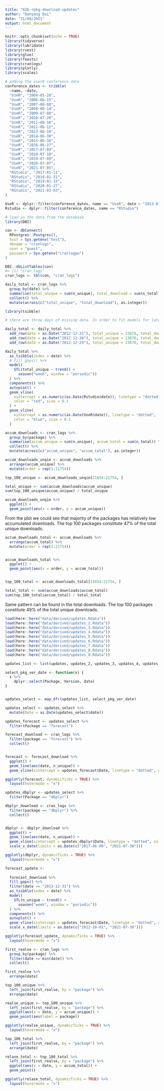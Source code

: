 ```yaml
---
title: "02b-rpkg-download-updates"
author: "Danyang Dai"
date: "31/08/2021"
output: html_document
---
```


```r
knitr::opts_chunk$set(echo = TRUE)
library(tidyverse)
library(lubridate)
library(rvest)
library(glue)
library(feasts)
library(cranlogs)
library(plotly)
library(scales)
```

```r
# adding the userR conference date
conference_dates <- tribble(
  ~name, ~date,
  "UseR", "2004-05-20",
  "UseR", "2006-06-15",
  "UseR", "2007-08-08",
  "UseR", "2008-08-14",
  "UseR", "2009-07-08",
  "UseR", "2010-07-20",
  "UseR", "2011-08-16",
  "UseR", "2012-06-12",
  "UseR", "2013-06-10",
  "UseR", "2014-06-30",
  "UseR", "2015-06-30",
  "UseR", "2016-06-27",
  "UseR", "2017-07-04",
  "UseR", "2018-07-10",
  "UseR", "2019-07-09",
  "UseR", "2020-07-07",
  "UseR", "2021-07-05",
  "RStudio", "2017-01-11",
  "RStudio", "2018-01-31",
  "RStudio", "2019-01-15",
  "RStudio", "2020-01-27",
  "RStudio", "2021-03-03",
)

UseR <- dplyr::filter(conference_dates, name == "UseR", date > "2013-01-01")
Rstudio <- dplyr::filter(conference_dates, name == "RStudio")
```


```r
# load in the data from the database
library(DBI)

con <- dbConnect(
  RPostgres::Postgres(),
  host = Sys.getenv("host"),
  dbname = "cranlogs",
  user = "guest",
  password = Sys.getenv("cranlogpw")
)

DBI::dbListTables(con)
#> [1] "cran_logs"
cran_logs <- tbl(con, "cran_logs")

daily_total <- cran_logs %>%
  group_by(date) %>%
  summarise(total_unique = sum(n_unique), total_download = sum(n_total)) %>%
  collect() %>%
  mutate(across(c("total_unique", "total_download"), as.integer))
```


```r
library(tsibble)

# there are three days of missing data. In order to fit models for later analysis, filled the missing data with the same date from 2013-01-01. The reason is that from 12-29 to 12-31 are all holiday seasons and use the new years day data as supplements

daily_total <- daily_total %>%
  add_row(date = as.Date("2012-12-31"), total_unique = 13676, total_download = 10911, .before = 90) %>%
  add_row(date = as.Date("2012-12-30"), total_unique = 13676, total_download = 10911, .before = 90) %>%
  add_row(date = as.Date("2012-12-29"), total_unique = 13676, total_download = 10911, .before = 90)
```


```r
daily_total %>%
  as_tsibble(index = date) %>%
  # fill_gaps() %>%
  model(
    STL(total_unique ~ trend() +
      season("week", window = "periodic"))
  ) %>%
  components() %>%
  autoplot() +
  geom_vline(
    xintercept = as.numeric(as.Date(Rstudio$date)), linetype = "dotted",
    color = "red", size = 0.1
  ) +
  geom_vline(
    xintercept = as.numeric(as.Date(UseR$date)), linetype = "dotted",
    color = "blue", size = 0.1
  )
```



```r
accum_downloads <- cran_logs %>%
  group_by(package) %>%
  summarise(accum_unique = sum(n_unique), accum_total = sum(n_total)) %>%
  collect() %>%
  mutate(across(c("accum_unique", "accum_total"), as.integer))

accum_downloads_unqie <- accum_downloads %>%
  arrange(accum_unique) %>%
  mutate(order = rep(1:21754))

top_100_unique <- accum_downloads_unqie[21654:21754, ]

total_unique <- sum(accum_downloads$accum_unique)
sum(top_100_unique$accum_unique) / total_unique
```

```r
accum_downloads_unqie %>%
  ggplot() +
  geom_point(aes(x = order, y = accum_unique))
```

From the plot we could see that majority of the packages has relatively low accumulated downloads. The top 100 packages constitute 47\% of the total unique downloads. 

```r
accum_downloads_total <- accum_downloads %>%
  arrange(accum_total) %>%
  mutate(order = rep(1:21754))


accum_downloads_total %>%
  ggplot() +
  geom_point(aes(x = order, y = accum_total))


top_100_total <- accum_downloads_total[21654:21754, ]

total_total <- sum(accum_downloads$accum_total)
sum(top_100_total$accum_total) / total_total
```
Same pattern can be found in the total downloads. The top 100 packages constitute 49\% of the total unique downloads. 

```r
load(here::here("data/derived/updates.Rdata"))
load(here::here("data/derived/updates_2.Rdata"))
load(here::here("data/derived/updates_3.Rdata"))
load(here::here("data/derived/updates_4.Rdata"))
load(here::here("data/derived/updates_5.Rdata"))
load(here::here("data/derived/updates_6.Rdata"))
load(here::here("data/derived/updates_7.Rdata"))
load(here::here("data/derived/updates_8.Rdata"))
load(here::here("data/derived/updates_9.Rdata"))

updates_list <- list(updates, updates_2, updates_3, updates_4, updates_5, updates_6, updates_7, updates_8, updates_9)

select_pkg_ver_date <- function(x) {
  x %>%
    dplyr::select(Package, Version, date)
}


updates_select <- map_dfr(updates_list, select_pkg_ver_date)

updates_select <- updates_select %>%
  mutate(Date = as.Date(updates_select$date))
```



```r
updates_forecast <- updates_select %>%
  filter(Package == "forecast")

forecast_download <- cran_logs %>%
  filter(package == "forecast") %>%
  collect()


forecast <- forecast_download %>%
  ggplot() +
  geom_line(aes(date, n_unique)) +
  geom_vline(xintercept = updates_forecast$Date, linetype = "dotted", color = "red", size = 0.1) 

ggplotly(forecast, dynamicTicks = TRUE) %>%
  layout(hovermode = "x")
```

```r
updates_dbplyr <- updates_select %>%
  filter(Package == "dbplyr")

dbplyr_download <- cran_logs %>%
  filter(package == "dbplyr") %>%
  collect()


dbplyr <- dbplyr_download %>%
  ggplot() +
  geom_line(aes(date, n_unique)) +
  geom_vline(xintercept = updates_dbplyr$Date, linetype = "dotted", color = "red", size = 0.1) +
  scale_x_date(limits = as.Date(c("2017-06-09", "2021-07-30")))

ggplotly(dbplyr, dynamicTicks = TRUE) %>%
  layout(hovermode = "x")
```

```r
forecast_update <- 
  
  forecast_download %>%
  fill_gaps() %>% 
  filter(date >= "2013-12-31") %>% 
  as_tsibble(index = date) %>%
  model(
    STL(n_unique ~ trend() +
      season("week", window = "periodic"))
  ) %>%
  components() %>%
  autoplot() +
  geom_vline(xintercept = updates_forecast$Date, linetype = "dotted", color = "red", size = 0.1) +
  scale_x_date(limits = as.Date(c("2012-10-01", "2021-07-30")))

ggplotly(forecast_update, dynamicTicks = TRUE) %>%
  layout(hovermode = "x")
```



```r
first_realse <- cran_logs %>%
  group_by(package) %>%
  filter(date == min(date)) %>%
  collect()

first_realse %>%
  arrange(date)
```


```r
top_100_unique %>%
  left_join(first_realse, by = "package") %>%
  arrange(date)
```

```r
realse_unique <- top_100_unique %>%
  left_join(first_realse, by = "package") %>%
  ggplot(aes(x = date, y = accum_unique)) +
  geom_point(aes(label = package))

ggplotly(realse_unique, dynamicTicks = TRUE) %>%
  layout(hovermode = "x")
```
```r
top_100_total %>%
  left_join(first_realse, by = "package") %>%
  arrange(date)
```

```r
relase_total <- top_100_total %>%
  left_join(first_realse, by = "package") %>%
  ggplot(aes(x = date, y = accum_total)) +
  geom_point()

ggplotly(relase_total, dynamicTicks = TRUE) %>%
  layout(hovermode = "x")
```


